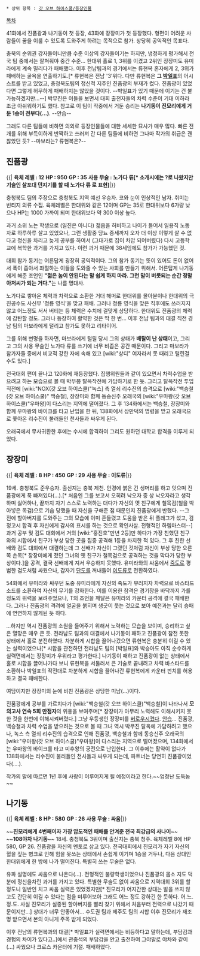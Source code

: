  * 상위 항목 : [[갓 오브 하이스쿨/등장인물]]

[[목차]]


41화에서 진품광과 나기동이 첫 등장, 43화에 장장미가 첫 등장했다. 형편이 어려운 사람들이 꿈을 이룰 수 있도록 도와주게 하려는 목적으로 참가. 상당히 공익적인 목표다.

충북의 순위권 강자들이니만큼 수준 이상의 강자들이기는 하지만, 냉정하게 평가해서 전국 팀 중에서는 잘쳐줘야 중간 수준... 한대위 홀로 1, 3위를 이겼고 2위인 장장미도 유미라에게 계속 밀리다가 패배했다. 이후 전남팀과의 경기에서는 류현복 혼자에게 2, 3위가 패배하는 굴욕을 연출하기도.[* 류현복은 전남 '3'위다. 다만 류현복은 '''그 [[박일표]]'''의 어시스트를 받고 있었고, 충청북도팀의 정신적 지주인 진품광의 부재가 컸다. 진품광이 있었다면 그렇게 허무하게 패배하지는 않았을 것이다. --박일표가 있기 때문에 이기는 건 불가능하겠지만...--] 박무진은 이들을 보면서 대회 출전자들의 차력 수준이 기대 이하라 조금 아쉬워하기도 했다. 참고로 이 팀이 작중에서 거둔 승리는 '''나기동이 진모리에게 거둔 1승이 전부다(...)'''. --안습--

그래도 다른 팀들에 비하면 의외로 등장인물들에 대한 세세한 묘사가 매우 많다. 빠른 전개를 위해 부득이하게 반짝하고 쓰러져 간 다른 팀들에 비하면 그나마 작가의 취급은 괜찮았던 듯? --마보라는? 류현복은?--

== 진품광 ==

{{|
'''육체 레벨 : 12'''
'''HP : 950'''
'''GP : 35'''
'''사용 무술 : 노가다 류[* 소개시에는 ?로 나왔지만 기술인 살포대 던지기를 할 때 노가다 류 로 표현]'''|}}

충청북도 팀의 주장으로 충청북도 지역 예선 우승자. 코와 눈이 인상적인 남자. 취미는 빈티지 의류 수집. 육체레벨은 한대위와 같은 12이며 GP는 35로 한대위보다 6가량 낮으나 HP는 1000 가까이 되며 한대위보다 약 300 이상 높다.

과거 소위 노는 학생으로 (일진은 아니다) 젊음을 허비하고 나이가 들어서 일용직 노동자로 하루하루 살고 있었으나, 그런 생활중 당뇨 증세까지 오자 더 이상 이렇게 살 수 없다고 정신을 차리고 늦게 공부를 하여서 (그대가로 집이 차압 되어버렸다) 다시 고등학교에 복학한 과거를 가지고 있다. 이런 과거 때문에 38세임에도 참가가 가능했던 것.

대회 참가 동기는 어른답게 굉장히 공익적이다. 그의 참가 동기는 뜻이 있어도 돈이 없어서 폭이 좁아서 좌절하는 이들을 도와줄 수 있는 사회를 만들기 위해서. 어른답게 나기동에게 해준 조언인 '''"젊은 놈이 안된다는 말 쉽게 하지 마라. 그런 말이 버릇되는 순간 정말 아저씨가 되는 거다."'''는 나름 명대사.

노가다로 쌓아온 체력과 차력으로 소환한 거대 해머로 한대위를 몰아붇이나 한대위의 극진공수도 사신무 '청룡 영식'을 맞고 패배. 그러나 청룡 영식을 맞은 직후에도 쓰러지지 않고 어느정도 서서 버티는 등 체력은 수치에 걸맞게 상당하다. 한대위도 진품광의 체력에 감탄할 정도. 그러나 등장하여 활약한 것은 딱 한 번... 이후 전남 팀과의 대결 직전 경남 팀의 마보라에게 털리고 참가도 못하고 리타이어.

그를 위해 변명을 하자면, 마보라에게 털릴 당시 그의 상태가 '''배탈이 난 상태'''이고, 그리고 그의 사용 무술인 노가다 류를 쓰기에 너무 비좁은 공간 때문이다. 그리고 마보라가 참가자들 중에서 비교적 강한 자에 속해 있고 [wiki:"상디" 여자라서 못 때리고 털린걸 수도 있다.]

전국대회 편이 끝나고 120화에 재등장했다. 집행위원들과 같이 있으면서 차력수업을 받으려고 하는 모습으로 볼 때 박무봉 탈옥작전에 가담하기로 한 듯. 그리고 탈옥작전 투입 직전에 [wiki:"NOX(갓 오브 하이스쿨)"녹스] 측 열쇠 리수진의 습격으로 [wiki:"백승철(갓 오브 하이스쿨)" 백승철], 장장미와 함께 동승신주 오래국의 [wiki:"우마왕(갓 오브 하이스쿨)"우마왕]이 다스리는 지역에 떨어졌다. 그 후 134화에서는 백승철, 장장미와 함께 우마왕의 바이크를 타고 난입을 한 뒤, 138화에서 상만덕의 명령을 받고 오래국으로 쫓아온 리수진이 불러들인 천사들과 싸우게 된다.

오래국에서 무사귀환한 후에는 수시에 합격하여 그리도 원하던 대학교 합격을 이루게 되었다.

== 장장미 ==

{{|
'''육체 레벨 : 8'''
'''HP : 450'''
'''GP : 29'''
'''사용 무술 : 이도류'''|}}

19세. 충청북도 준우승자. 출신지는 충북 제천. 안경에 붉은 긴 생머리를 하고 잇으며 진품광에게 푹 빠져있다(...).[* 처음엔 그를 보고서 오히려 낙오자 중 상 낙오자라고 생각하며 싫어하나, 끝까지 자기 스스로 노력하는 대다가 자신의 옛 친구에게 철목검(철을 박아넣은 목검)으로 기습 당했을 때 자신을 구해준 점 때문인지 진품광에게 반했다. --그 전에 할아버지를 도와주는 그의 모습에 이미 흔들렸고 도움을 받은 뒤 플래그가 섰고, 검정고시 합격 후 자신에게 감사의 표시를 하는 것으로 확인사살. 전형적인 하렘마스터--] 과거 공부 및 검도 대회에서 거의 [wiki:"홍진호"만년 2등]만 하다가 가장 친했던 친구와의 시합에서 친구가 부상 당한 곳을 집중 공격해 1등을 차지한 적 있다. 그 후 친한 선배와 검도 대회에서 대결하는데 그 선배가 자신이 그랬던 것처럼 자신이 부상 당한 오른쪽 손목[* 장장미에게 젔던 그녀의 옛 친구가 철목검으로 공격하는 것을 막다가 당한 부상이다.]을 공격, 결국 선배에게 져서 우승하지 못했다. 유미라와의 싸움에서 [[죽도]]로 평범한 검도처럼 싸웠으나, 갑자기 [[단도]]를 꺼내들어 [[이도류]]로 전환하였다.

54화에서 유미라와 싸우던 도중 유미라에게 자신의 죽도가 부러지자 차력으로 바스타드 소드를 소환하여 자신의 무기를 강화한다. 이를 이용한 참격은 경기장을 바닥까지 가를 정도의 위력을 보려주었으나, T의 조언을 깨달은 유미라의 카운터 공격에 결국 패배한다. 그러나 진품광의 격려에 얼굴을 붉히며 생긋이 웃는 것으로 보아 예전과는 달리 승패에 연연하지 않게된 듯 하다.

...하지만 역시 진품광의 소원을 들어주기 위해서 노력하는 모습을 보이며, 승리하고 싶은 열망은 매우 큰 듯. 전라남도 팀과의 대결에서 나기동이 패하고 진품광이 참전 못한 상태에서 홀로 분전하였다. 차분하게 시합을 끌어나갔으면 류현복은 충분히 이길 수 있는 실력이었으나[* 시합을 관전하던 전라남도 팀의 [박일표]와 박승아도 아직 순수하게 실력면에서는 장장미가 우위라고 평가한다.] 나기동이 패하고 진품광이 없는 상태에서 홀로 시합을 끌어나가다 보니 류현복을 서둘러서 큰 기술로 끝내려고 차력 바스타드를 소환하나 박일표의 작전대로 차분하게 시합을 끌어나간 류현복에게 카운터 펀치를 허용하고 결국 패배한다.

여담이지만 장장미의 눈에 비친 진품광은 상당한 미남(...)이다.

진품광에게 공부를 가르치다가 [wiki:"백승철(갓 오브 하이스쿨)"백승철]이 나타나서 '''모의고사 연속 5회 만점자'''의 위용을 보여주며[* 장장미가 아무리 노력해도 이해시키지 못한 것을 한번에 이해시켜버렸다.] 그냥 우등생인 장장미를 [[버로우]]시켰다. [[안습]]... 진품광, 백승철과 차력 수업을 받으려는 것으로 볼 때 그녀 역시 박무진 탈옥에 가담하려고 했으나, 녹스 측 열쇠 리수진의 습격으로 인해 진품광, 백승철과 함께 동승신주 오래국의 [wiki:"우마왕(갓 오브 하이스쿨)"우마왕]이 다스리는 지역으로 떨어졌으며, 134화에서는 우마왕의 바이크를 타고 미후왕의 궁전으로 난입한다. 그 이후에는 활약이 없다가 138화에서는 리수진이 불러들인 천사들과 싸우게 되는데, 파트너는 당연히 진품광이었다(....).

작가의 말에 따르면 1년 후에 사랑이 이루어지게 될 예정이라고 한다.~~엄청난 도둑놈~~

== 나기동 ==

{{|
'''육체 레벨 : 8'''
'''HP : 580'''
'''GP : 26'''
'''사용 무술 : 싸움'''|}}

~~'''진모리에게 4번째이자 가장 압도적인 패배를 안겨준 전국 최강급의 사나이'''~~
~~'''108야차 나기동'''~~ 
18세. 충청북도 3위이며 출신지는 충북 청주. 육체레벨 8에 HP 580, GP 26. 진품광을 자신의 멘토로 삼고 있다. 전국대회에서 진모리가 자기 자신의 혈을 짚는 병크로 인해 힘을 못쓰는 상태에서 손쉽게 이기며 1승을 거두나, 다음 상대인 한대위에게 한 방에 나가 떨어진다. 특별히 쓰는 무술은 없다.

유파 설명에도 싸움으로 나온다(...). 전형적인 불량학생이었으나 진품광의 몸소 지도 덕분에 정신을차린 과거를 가지고 있다. 특별한 무술도 없이 싸움으로 지역대회 3위를 할 정도니 일반인 치고 싸움 실력은 있었겠지만[* 진모리가 어지간한 상대는 발을 쓰지 않고도 간단히 이길 수 있다는 점을 미루어보아 그래도 어느 정도 강하긴 한 듯하다. 어.느.정.도. 사실 진모리가 실종된 할아버지를 빨리 찾기 위해서 처음부터 전력으로 나갔기 때문이지만...] 상대가 너무 안좋아서... 수도권 팀과 제주도 팀의 시합 이후 진모리가 재조명 받으면서 본의 아니게 주목 받게 되었다.

이후 전남의 류현복과의 대결[* 박일표가 실력면에서는 비등하다고 말하는데, 부담감과 경험의 차이가 있다고..]에서 관중석의 부담감을 안고 출전하여 그야말로 야차와 같이(...) 싸웠으나 크로스 카운터에 기절. 패배하였다.

